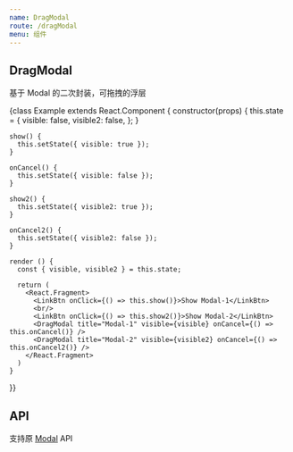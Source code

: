 ```yaml
---
name: DragModal
route: /dragModal
menu: 组件
---
```



## DragModal

基于 Modal 的二次封装，可拖拽的浮层

<Playground>
  {class Example extends React.Component {
    constructor(props) {
      this.state = {
        visible: false,
        visible2: false,
      };
    }

    show() {
      this.setState({ visible: true });
    }

    onCancel() {
      this.setState({ visible: false });
    }

    show2() {
      this.setState({ visible2: true });
    }

    onCancel2() {
      this.setState({ visible2: false });
    }

    render () {
      const { visible, visible2 } = this.state;

      return (
        <React.Fragment>
          <LinkBtn onClick={() => this.show()}>Show Modal-1</LinkBtn>
          <br/>
          <LinkBtn onClick={() => this.show2()}>Show Modal-2</LinkBtn>
          <DragModal title="Modal-1" visible={visible} onCancel={() => this.onCancel()} />
          <DragModal title="Modal-2" visible={visible2} onCancel={() => this.onCancel2()} />
        </React.Fragment>
      )
    }
  }}
</Playground>

## API

支持原 [Modal](https://ant-design.gitee.io/components/modal-cn/) API